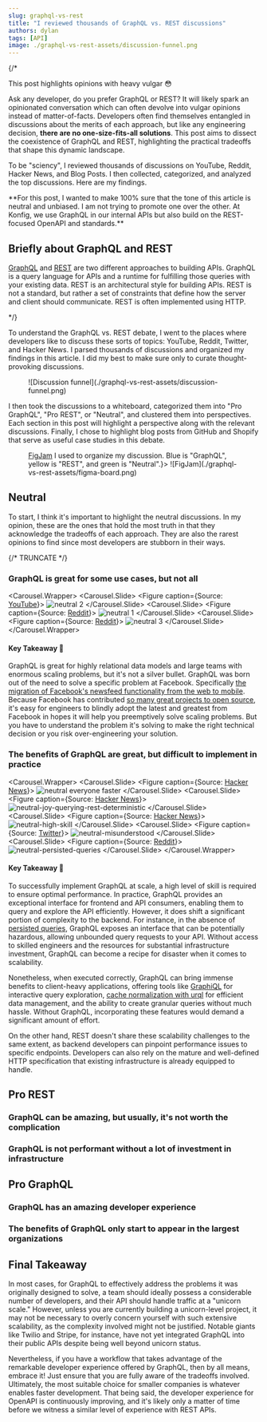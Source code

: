```yaml
---
slug: graphql-vs-rest
title: "I reviewed thousands of GraphQL vs. REST discussions"
authors: dylan
tags: [API]
image: ./graphql-vs-rest-assets/discussion-funnel.png
---
```


{/* <Admonition type="danger" title="Strong Opinions incoming!">

This post highlights opinions with heavy vulgar 😳

</Admonition>

Ask any developer, do you prefer GraphQL or REST? It will likely spark an
opinionated conversation which can often devolve into vulgar opinions instead of
matter-of-facts. Developers often find themselves entangled in discussions about
the merits of each approach, but like any engineering decision, **there are no
one-size-fits-all solutions**. This post aims to dissect the coexistence of
GraphQL and REST, highlighting the practical tradeoffs that shape this dynamic
landscape.

To be "sciency", I reviewed thousands of discussions on YouTube, Reddit, Hacker
News, and Blog Posts. I then collected, categorized, and analyzed the top
discussions.  Here are my findings.

<Admonition type="note">
**For this post, I wanted to make 100% sure that the tone of this article
is neutral and unbiased. I am not trying to promote one over the other. At
Konfig, we use GraphQL in our internal APIs but also build on the REST-focused
OpenAPI and standards.**
</Admonition>


## Briefly about GraphQL and REST

[GraphQL](https://graphql.org/) and
[REST](https://en.wikipedia.org/wiki/Representational_state_transfer) are two
different approaches to building APIs. GraphQL is a query language for APIs and
a runtime for fulfilling those queries with your existing data. REST is an
architectural style for building APIs. REST is not a standard, but rather a set
of constraints that define how the server and client should communicate. REST is
often implemented using HTTP.

*/}

To understand the GraphQL vs. REST debate, I went to the places where developers
like to discuss these sorts of topics: YouTube, Reddit, Twitter, and Hacker
News. I parsed thousands of discussions and organized my findings in this
article. I did my best to make sure only to curate thought-provoking
discussions.

<Figure caption='Funnel for gathering through-provoking discussions'>
![Discussion funnel](./graphql-vs-rest-assets/discussion-funnel.png)
</Figure>

I then took the discussions to a whiteboard, categorized them into "Pro GraphQL", "Pro REST", or "Neutral", and clustered them into perspectives. Each
section in this post will highlight a perspective along with the relevant
discussions. Finally, I chose to highlight blog posts from GitHub and Shopify
that serve as useful case studies in this debate.

<Figure caption={<div><a href="https://www.figma.com/figjam/">FigJam</a> I used to organize my discussion. Blue is "GraphQL", yellow is "REST", and green is "Neutral".</div>}>
![FigJam](./graphql-vs-rest-assets/figma-board.png)
</Figure>

## Neutral

To start, I think it's important to highlight the neutral discussions. In my
opinion, these are the ones that hold the most truth in that they acknowledge
the tradeoffs of each approach. They are also the rarest opinions to find since
most developers are stubborn in their ways.

{/* TRUNCATE */}

### GraphQL is great for some use cases, but not all

<Carousel.Wrapper>
    <Carousel.Slide>
        <Figure caption={<span>Source: <a href="https://www.youtube.com/watch?v=eIQh02xuVw4">YouTube</a></span>}>
            ![neutral 2](./graphql-vs-rest-assets/slides/after/neutral-2.png)
        </Figure>
    </Carousel.Slide>
    <Carousel.Slide>
        <Figure caption={<span>Source: <a href="https://www.reddit.com/r/webdev/comments/128xzeg/graphql_trending_down/">Reddit</a></span>}>
            ![neutral 1](./graphql-vs-rest-assets/slides/after/neutral-1.png)
        </Figure>
    </Carousel.Slide>
    <Carousel.Slide>
        <Figure caption={<span>Source: <a href="https://www.reddit.com/r/webdev/comments/1509p4m/im_not_impressed_by_graphql_and_i_still_prefer/">Reddit</a></span>}>
            ![neutral 3](./graphql-vs-rest-assets/slides/after/neutral-90-percent.png)
        </Figure>
    </Carousel.Slide>
</Carousel.Wrapper>

#### Key Takeaway 🔑

GraphQL is great for highly relational data models and large teams with enormous scaling problems, but it's not a silver bullet. GraphQL was born out of the
need to solve a specific problem at Facebook.  Specifically [the migration of
Facebook's newsfeed functionality from the web to
mobile](https://engineering.fb.com/2015/09/14/core-data/graphql-a-data-query-language/).
Because Facebook has contributed [so many great projects to open
source](https://opensource.fb.com/), it's easy for engineers to blindly adopt
the latest and greatest from Facebook in hopes it will help you preemptively
solve scaling problems.  But you have to understand the problem it's solving to
make the right technical decision or you risk over-engineering your solution.

### The benefits of GraphQL are great, but difficult to implement in practice

<Carousel.Wrapper>
    <Carousel.Slide>
        <Figure caption={<span>Source: <a href="https://news.ycombinator.com/item?id=32366759">Hacker News</a></span>}>
            ![neutral everyone faster](./graphql-vs-rest-assets/slides/after/neutral-everyone-faster.png)
        </Figure>
    </Carousel.Slide>
    <Carousel.Slide>
        <Figure caption={<span>Source: <a href="https://news.ycombinator.com/item?id=25014582">Hacker News</a></span>}>
            ![neutral-joy-querying-rest-deterministic](./graphql-vs-rest-assets/slides/after/neutral-joy-querying-rest-deterministic.png)
        </Figure>
    </Carousel.Slide>
    <Carousel.Slide>
        <Figure caption={<span>Source: <a href="https://news.ycombinator.com/item?id=32366759">Hacker News</a></span>}>
            ![neutral-high-skill](./graphql-vs-rest-assets/slides/after/neutral-high-skill.png)
        </Figure>
    </Carousel.Slide>
    <Carousel.Slide>
        <Figure caption={<span>Source: <a href="https://twitter.com/mattknox/status/1522641060341579776">Twitter</a></span>}>
            ![neutral-misunderstood](./graphql-vs-rest-assets/slides/after/neutral-misunderstood.png)
        </Figure>
    </Carousel.Slide>
    <Carousel.Slide>
        <Figure caption={<span>Source: <a href="https://www.reddit.com/r/webdev/comments/128xzeg/graphql_trending_down/">Reddit</a></span>}>
            ![neutral-persisted-queries](./graphql-vs-rest-assets/slides/after/neutral-persisted-queries.png)
        </Figure>
    </Carousel.Slide>
</Carousel.Wrapper>

#### Key Takeaway 🔑

To successfully implement GraphQL at scale, a high level of skill is required
to ensure optimal performance. In practice, GraphQL provides an exceptional
interface for frontend and API consumers, enabling them to query and explore the
API efficiently. However, it does shift a significant portion of complexity to
the backend. For instance, in the absence of [persisted
queries](https://www.apollographql.com/docs/apollo-server/performance/apq/),
GraphQL exposes an interface that can be potentially hazardous, allowing
unbounded query requests to your API. Without access to skilled engineers and
the resources for substantial infrastructure investment, GraphQL can become a
recipe for disaster when it comes to scalability.

Nonetheless, when executed correctly, GraphQL can bring immense benefits to
client-heavy applications, offering tools like
[GraphiQL](https://github.com/graphql/graphiql) for interactive query
exploration, [cache normalization with
urql](https://formidable.com/open-source/urql/docs/) for efficient data
management, and the ability to create granular queries without much hassle.
Without GraphQL, incorporating these features would demand a significant amount
of effort.

On the other hand, REST doesn't share these scalability challenges to the same
extent, as backend developers can pinpoint performance issues to specific
endpoints. Developers can also rely on the mature and well-defined HTTP
specification that existing infrastructure is already equipped to handle.


## Pro REST

### GraphQL can be amazing, but usually, it's not worth the complication

### GraphQL is not performant without a lot of investment in infrastructure

## Pro GraphQL

### GraphQL has an amazing developer experience

### The benefits of GraphQL only start to appear in the largest organizations

## Final Takeaway


In most cases, for GraphQL to effectively address the problems it was originally
designed to solve, a team should ideally possess a considerable number of
developers, and their API should handle traffic at a "unicorn scale." However,
unless you are currently building a unicorn-level project, it may not be
necessary to overly concern yourself with such extensive scalability, as the
complexity involved might not be justified. Notable giants like Twilio and
Stripe, for instance, have not yet integrated GraphQL into their public APIs
despite being well beyond unicorn status.

Nevertheless, if you have a workflow that takes advantage of the remarkable
developer experience offered by GraphQL, then by all means, embrace it! Just
ensure that you are fully aware of the tradeoffs involved. Ultimately, the most
suitable choice for smaller companies is whatever enables faster development.
That being said, the developer experience for OpenAPI is continuously improving,
and it's likely only a matter of time before we witness a similar level of
experience with REST APIs.